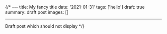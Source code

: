 {/\* ---
title: My fancy title
date: '2021-01-31'
tags: ['hello']
draft: true
summary: draft post
images: []

---

Draft post which should not display \*/}
